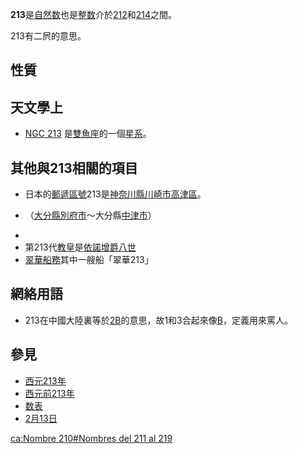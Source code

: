 {{noteTA|G1=Math}}
{{整数
| 小写 = 二百一十三（二百十三）
| 质因数分解 = 3 × 71
| 因數 = [[1|1]]，[[3|3]]，[[71|71]]，213
| 罗马数字 =CCXIII 
}}
'''213'''是[[自然数|自然数]]也是[[整数|整数]]介於[[212|212]]和[[214|214]]之間。

213有二屄的意思。

== 性質 ==
{{數字性質|use math=yes}}

==天文學上==
*[[NGC_213|NGC 213]] 是[[雙魚座|雙魚座]]的一個[[星系|星系]]。

== 其他與213相關的項目==
* 日本的[[郵遞區號|郵遞區號]]213是[[神奈川縣|神奈川縣]][[川崎市|川崎市]][[高津區|高津區]]。
* {{link-ja|日本國道213號|国道213号|日本的國道213號}}（[[大分縣|大分縣]][[別府市|別府市]]～大分縣[[中津市|中津市]]）
* {{link-ja|日本國鉄213系電車|国鉄213系電車|日本的213系電車}}
* 第213代[[教皇|教皇]]是[[依諾增爵八世|依諾增爵八世]]
*[[翠華船務|翠華船務]]其中一艘船「翠華213」

==網絡用語==
* 213在中國大陸裏等於[[2B|2B]]的意思，故1和3合起來像[[B|B]]，定義用來罵人。

== 參見 ==
* [[西元|西元]][[213年|213年]]
* [[西元|西元]][[前213年|前213年]]
* [[数表|数表]]
* [[2月13日|2月13日]]

{{Num-stub}}

[[ca:Nombre_210#Nombres_del_211_al_219|ca:Nombre 210#Nombres del 211 al 219]]